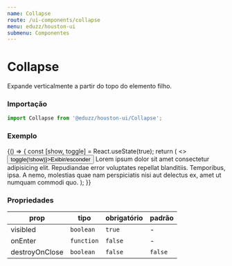 ```yaml
---
name: Collapse
route: /ui-components/collapse
menu: eduzz/houston-ui
submenu: Componentes
---
```




# Collapse

Expande verticalmente a partir do topo do elemento filho.

### Importação

```js
import Collapse from '@eduzz/houston-ui/Collapse';
```

### Exemplo

<Playground>
  {() => {
    const [show, toggle] = React.useState(true);
    return (
      <>
        <Box>
          <Button onClick={() => toggle(!show)}>Exibir/esconder</Button>
        </Box>
        <Collapse visibled={show}>
          Lorem ipsum dolor sit amet consectetur adipisicing elit. Repudiandae error voluptates repellat blanditiis.
          Temporibus, ipsa. A nemo, molestias quae nam perspiciatis nisi aut delectus ex, amet ut numquam commodi quo.
        </Collapse>
      </>
    );
  }}
</Playground>

### Propriedades

| prop           | tipo       | obrigatório | padrão  |
| -------------- | ---------- | ----------- | ------- |
| visibled       | `boolean`  | `true`      | -       |
| onEnter        | `function` | `false`     | -       |
| destroyOnClose | `boolean`  | `false`     | `false` |
